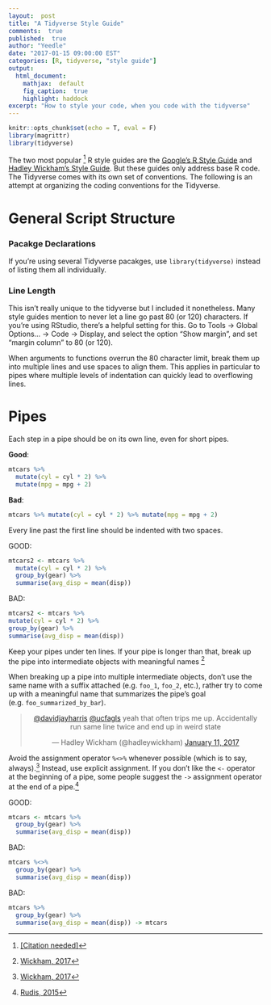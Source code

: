 ```yaml
---
layout:  post
title: "A Tidyverse Style Guide"
comments:  true
published:  true
author: "Yeedle"
date: "2017-01-15 09:00:00 EST"
categories: [R, tidyverse, "style guide"]
output:
  html_document:
    mathjax:  default
    fig_caption:  true
    highlight: haddock
excerpt: "How to style your code, when you code with the tidyverse"
---
```


<style>
div.bad > figure.highlight > pre 
{ 
  background-color:rgba(255, 0, 0, 0.2); 
  border: 1px solid #ccc;
  border-radius: 4px;
}
div.good > figure.highlight > pre 
{ 
  background-color:rgba(0, 255, 0, 0.2); 
  border: 1px solid #ccc;
  border-radius: 4px;
}
</style>
```r
knitr::opts_chunk$set(echo = T, eval = F)
library(magrittr)
library(tidyverse)
```

The two most popular [^citationeeded] R style guides are the [Google's R Style Guide](https://google.github.io/styleguide/Rguide.xml) and [Hadley Wickham's Style Guide](http://adv-r.had.co.nz/Style.html). But these guides only address base R code. The Tidyverse comes with its own set of conventions. The following is an attempt at organizing the coding conventions for the Tidyverse.

[^citationeeded]: [[<u>Citation needed</u>]](https://xkcd.com/285/)

# General Script Structure

### Pacakge Declarations
If you're using several Tidyverse pacakges, use `library(tidyverse)` instead of listing them all individually.

### Line Length
This isn't really unique to the tidyverse but I included it nonetheless. Many style guides mention to never let a line go past 80 (or 120) characters. If you're using RStudio, there's a helpful setting for this. Go to Tools -> Global Options... -> Code -> Display, and select the option "Show margin", and set "margin column" to 80 (or 120).

When arguments to functions overrun the 80 character limit, break them up into multiple lines and use spaces to align them. This applies in particular to pipes where multiple levels of indentation can quickly lead to overflowing lines.

# Pipes

Each step in a pipe should be on its own line, even for short pipes.
<div class = "good">
**Good**:
```r
mtcars %>% 
  mutate(cyl = cyl * 2) %>%
  mutate(mpg = mpg + 2)
```
</div>

<div class = "bad">
**Bad**:
```r
mtcars %>% mutate(cyl = cyl * 2) %>% mutate(mpg = mpg + 2)
```
</div>

Every line past the first line should be indented with two spaces.
<div class = "good">
GOOD:
```r
mtcars2 <- mtcars %>%
  mutate(cyl = cyl * 2) %>%
  group_by(gear) %>%
  summarise(avg_disp = mean(disp))
```
</div>

<div class = "bad">
BAD:
```r
mtcars2 <- mtcars %>% 
mutate(cyl = cyl * 2) %>%
group_by(gear) %>%
summarise(avg_disp = mean(disp))
```
</div>


Keep your pipes under ten lines. If your pipe is longer than that, break up the pipe into intermediate objects with meaningful names [^tenperpipe]

[^tenperpipe]:[Wickham, 2017](http://r4ds.had.co.nz/pipes.html#when-not-to-use-the-pipe)

When breaking up a pipe into multiple intermediate objects, don't use the same name with a suffix attached (e.g. `foo_1`, `foo_2`, etc.), rather try to come up with a meaningful name that summarizes the pipe's goal (e.g. `foo_summarized_by_bar`).

<center>
<blockquote class="twitter-tweet" data-lang="en"><p lang="en" dir="ltr"><a href="https://twitter.com/davidjayharris">@davidjayharris</a> <a href="https://twitter.com/ucfagls">@ucfagls</a> yeah that often trips me up. Accidentally run same line twice and end up in weird state</p>&mdash; Hadley Wickham (@hadleywickham) <a href="https://twitter.com/hadleywickham/status/819202162211385347">January 11, 2017</a></blockquote>
<script async src="http://platform.twitter.com/widgets.js" charset="utf-8"></script>
</center>

Avoid the assignment operator `%<>%` whenever possible (which is to say, always).[^tenperpipe] Instead, use explicit assignment. If you don't like the `<-` operator at the beginning of a pipe, some people suggest the `->` assignment operator at the end of a pipe.[^rhsassignment]

[^rhsassignment]: [Rudis, 2015](https://rud.is/b/2015/02/04/a-step-to-the-right-in-r-assignments/)

<div class = "good">
GOOD:
```r
mtcars <- mtcars %>% 
  group_by(gear) %>%
  summarise(avg_disp = mean(disp))
```
</div>

<div class = "bad">
BAD:
```r
mtcars %<>% 
  group_by(gear) %>%
  summarise(avg_disp = mean(disp))
```
</div>

<div class = "bad">
BAD:
```r
mtcars %>%
  group_by(gear) %>%
  summarise(avg_disp = mean(disp)) -> mtcars
```
